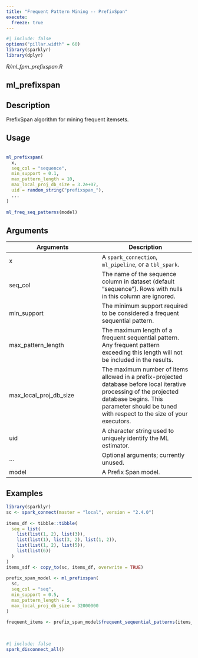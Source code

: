 ```yaml
---
title: "Frequent Pattern Mining -- PrefixSpan"
execute:
  freeze: true
---
```


```r
#| include: false
options("pillar.width" = 60)
library(sparklyr) 
library(dplyr)
```

*R/ml_fpm_prefixspan.R*

## ml_prefixspan

## Description
 PrefixSpan algorithm for mining frequent itemsets. 


## Usage
```r
 
ml_prefixspan( 
  x, 
  seq_col = "sequence", 
  min_support = 0.1, 
  max_pattern_length = 10, 
  max_local_proj_db_size = 3.2e+07, 
  uid = random_string("prefixspan_"), 
  ... 
) 
 
ml_freq_seq_patterns(model) 
```

## Arguments
|Arguments|Description|
|---|---|
| x | A `spark_connection`, `ml_pipeline`, or a `tbl_spark`. |
| seq_col | The name of the sequence column in dataset (default “sequence”). Rows with nulls in this column are ignored. |
| min_support | The minimum support required to be considered a frequent sequential pattern. |
| max_pattern_length | The maximum length of a frequent sequential pattern. Any frequent pattern exceeding this length will not be included in the results. |
| max_local_proj_db_size | The maximum number of items allowed in a prefix-projected database before local iterative processing of the projected database begins. This parameter should be tuned with respect to the size of your executors. |
| uid | A character string used to uniquely identify the ML estimator. |
| ... | Optional arguments; currently unused. |
| model | A Prefix Span model. |





## Examples
```r
 
library(sparklyr) 
sc <- spark_connect(master = "local", version = "2.4.0") 
 
items_df <- tibble::tibble( 
  seq = list( 
    list(list(1, 2), list(3)), 
    list(list(1), list(3, 2), list(1, 2)), 
    list(list(1, 2), list(5)), 
    list(list(6)) 
  ) 
) 
items_sdf <- copy_to(sc, items_df, overwrite = TRUE) 
 
prefix_span_model <- ml_prefixspan( 
  sc, 
  seq_col = "seq", 
  min_support = 0.5, 
  max_pattern_length = 5, 
  max_local_proj_db_size = 32000000 
) 
 
frequent_items <- prefix_span_model$frequent_sequential_patterns(items_sdf) %>% collect() 
 
 
```



```r
#| include: false
spark_disconnect_all()
```
